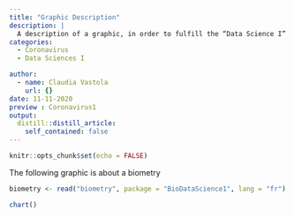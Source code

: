 ```yaml
---
title: "Graphic Description"
description: |
  A description of a graphic, in order to fulfill the “Data Science I” course instructions
categories:
  - Coronavirus
  - Data Sciences I

author:
  - name: Claudia Vastola
    url: {}
date: 11-11-2020
preview : Coronavirus1
output:
  distill::distill_article:
    self_contained: false
---
```


```r
knitr::opts_chunk$set(echo = FALSE)
```
The following graphic is about a biometry


```r
biometry <- read("biometry", package = "BioDataScience1", lang = "fr")
```

```r
chart()
```
